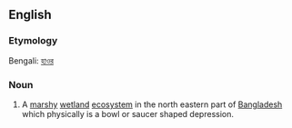 ==English==

===Etymology===
Bengali: [[হাওর]]

===Noun===
{{wikipedia}}
{{en-noun}}

# A [[marshy]] [[wetland]] [[ecosystem]] in the north eastern part of [[Bangladesh]] which physically is a bowl or saucer shaped depression.